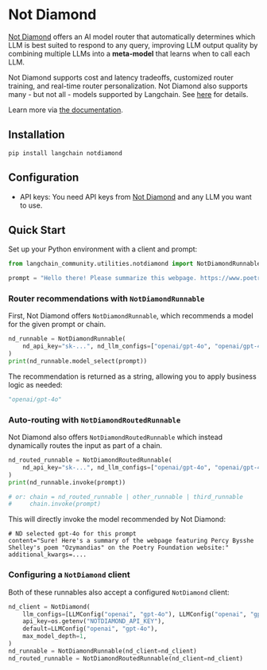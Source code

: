 # Not Diamond

[Not Diamond](https://notdiamond.ai) offers an AI model router that automatically determines which LLM is best suited to respond to any query,
improving LLM output quality by combining multiple LLMs into a **meta-model** that learns when to call each LLM.

Not Diamond supports cost and latency tradeoffs, customized router training, and real-time router personalization.
Not Diamond also supports many - but not all - models supported by Langchain. See [here][supported] for details.

Learn more via [the documentation][docs].

## Installation

```shell
pip install langchain notdiamond
```

## Configuration

- API keys: You need API keys from [Not Diamond](api-keys) and any LLM you want to use.

## Quick Start

Set up your Python environment with a client and prompt:

```python
from langchain_community.utilities.notdiamond import NotDiamondRunnable, NotDiamondRoutedRunnable

prompt = "Hello there! Please summarize this webpage. https://www.poetryfoundation.org/poems/46565/ozymandias"
```

### Router recommendations with `NotDiamondRunnable`

First, Not Diamond offers `NotDiamondRunnable`, which recommends a model for the given prompt or chain.

```python
nd_runnable = NotDiamondRunnable(
    nd_api_key="sk-...", nd_llm_configs=["openai/gpt-4o", "openai/gpt-4o-mini"]
)
print(nd_runnable.model_select(prompt))
```

The recommendation is returned as a string, allowing you to apply business logic as needed:

```python
"openai/gpt-4o"
```

### Auto-routing with `NotDiamondRoutedRunnable`

Not Diamond also offers `NotDiamondRoutedRunnable` which instead dynamically routes the input as part of a chain.

```python
nd_routed_runnable = NotDiamondRoutedRunnable(
    nd_api_key="sk-...", nd_llm_configs=["openai/gpt-4o", "openai/gpt-4o-mini"]
)
print(nd_runnable.invoke(prompt))

# or: chain = nd_routed_runnable | other_runnable | third_runnable
#     chain.invoke(prompt)
```

This will directly invoke the model recommended by Not Diamond:

```
# ND selected gpt-4o for this prompt
content="Sure! Here's a summary of the webpage featuring Percy Bysshe Shelley's poem "Ozymandias" on the Poetry Foundation website:" additional_kwargs=....
```

### Configuring a `NotDiamond` client

Both of these runnables also accept a configured `NotDiamond` client:

```python
nd_client = NotDiamond(
    llm_configs=[LLMConfig("openai", "gpt-4o"), LLMConfig("openai", "gpt-4o-mini")],
    api_key=os.getenv("NOTDIAMOND_API_KEY"),
    default=LLMConfig("openai", "gpt-4o"),
    max_model_depth=1,
)
nd_runnable = NotDiamondRunnable(nd_client=nd_client)
nd_routed_runnable = NotDiamondRoutedRunnable(nd_client=nd_client)
```

[docs]: https://notdiamond.readme.io/
[api-keys]: https://app.notdiamond.ai/keys
[supported]: https://notdiamond.readme.io/docs/llm-models